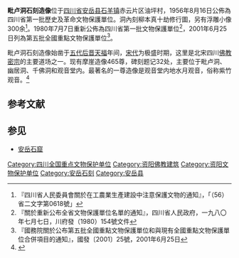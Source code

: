 {{coord|29|55|16|N|105|37|04|E|display=title|scale:10000}}
{{msg:四川省文物保護單位
|名稱 = 毘盧洞石造像
|編號 = 33
|圖片 = 
|級別 = S01
|分類 = 
|時代 = [[宋代|宋代]]
|地点 = [[四川省|四川省]][[遂寧專區|遂寧專區]][[安岳縣|安岳縣]][[石羊鄉|石羊鄉]]
|坐標 =
|登錄 = 1956年8月16日
}}
{{msg:四川省文物保護單位
|名稱 = 毗盧洞石刻造像
|編號 = 45
|圖片 = 
|級別 = S1
|分類 = 
|時代 = [[宋代|宋代]]
|地点 = [[四川省|四川省]][[安岳縣|安岳縣]]
|坐標 =
|登錄 = 1980年7月7日
}}
{{msg:四川省文物保護單位
|名稱 = 毗盧洞石刻造像
|編號 = 463
|圖片 = 
|級別 = 105
|分類 = 
|時代 = 宋
|地点 = [[四川省|四川省]][[安岳縣|安岳縣]]
|坐標 =
|登錄 = 2001年6月25日
}}
'''毗卢洞石刻造像'''位于[[四川省|四川省]][[安岳县|安岳县]][[石羊镇|石羊镇]]赤云片区油坪村，1956年8月16日公佈為四川省第一批歷史及革命文物保護單位。洞內刻柳本真十劫修行圖，另有浮雕小像300余<ref>『四川省人民委員會關於在工農業生產建設中注意保護文物的通知』，「（56）省二文字第0618號」</ref>。1980年7月7日重新公佈為四川省第一批文物保護單位<ref>『關於重新公布全省文物保護單位名單的通知』，四川省人民政府，一九八〇年七月七日，川府發（1980）154號文件</ref>，2001年6月25日列為第五批全國重點文物保護單位<ref>『國務院關於公布第五批全國重點文物保護單位和與現有全國重點文物保護單位合併項目的通知』，國發〔2001〕25號，2001年6月25日</ref>。

毗卢洞石刻造像始凿于[[五代|五代]][[后晋|后晋]][[天福_(后晋)|天福]]年间，[[宋朝|宋代]]为极盛时期，这里是北宋四川[[佛教|佛教]][[密宗|密宗]]的主要道场之一。现有摩崖造像465尊，碑刻题记32处，主要位于毗卢洞、幽居洞、千佛洞和观音堂内。最著名的一尊造像是观音堂内地水月观音，俗称紫竹观音。<ref>{{Cite book |title=全国重点文物保护单位·第一至第五批·第Ⅲ卷 |publisher=文物出版社 |year=2004 |isbn=7-5010-1525-2 |pages= }}</ref>

==参考文献==
{{reflist}}
== 参见 ==
*[[安岳石窟|安岳石窟]]
{{四川全国重点文物保护单位}}
[[Category:四川全国重点文物保护单位|Category:四川全国重点文物保护单位]]
[[Category:资阳佛教建筑|Category:资阳佛教建筑]]
[[Category:资阳文物保护单位|Category:资阳文物保护单位]]
[[Category:安岳石刻|Category:安岳石刻]]
[[Category:安岳县|Category:安岳县]]
